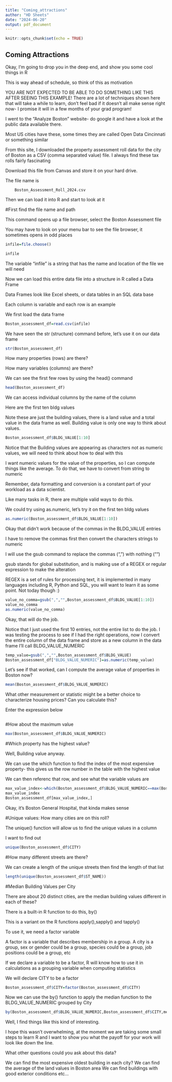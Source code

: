 ```yaml
---
title: "Coming_attractions"
author: "HD Sheets"
date: "2024-06-20"
output: pdf_document
---
```


```r
knitr::opts_chunk$set(echo = TRUE)
```

## Coming Attractions

Okay, I'm going to drop you in the deep end, and show you some cool things in R

This is way ahead of schedule, so think of this as motivation

YOU ARE NOT EXPECTED TO BE ABLE TO DO SOMETHING LIKE THIS AFTER SEEING THIS
EXAMPLE!  There are a lot of techniques shown here that will take a while to 
learn,  don't feel bad if it doesn't all make sense right now- I promise it will
in a few months of your grad program!

I went to the "Analyze Boston" website- do google it and have a look at
the public data available there.

Most US cities have these,  some times they are called Open Data Cincinnati or
something similar

From this site, I downloaded the property assessment roll data for the city of
Boston as a CSV (comma separated value) file.  I always find these tax rolls 
fairly fascinating

Download this file from Canvas and store it on your hard drive.

The file name is 

        Boston_Assessment_Roll_2024.csv

Then we can load it into R and start to look at it

#First find the file name and path

This command opens up a file browser,  select the Boston Assessment file

You may have to look on your menu bar to see the file browser, it sometimes 
opens in odd places

```R

infile=file.choose()

infile

```

The variable "infile" is a string that has the name and location of the file we will need

Now we can load this entire data file into a structure in R called a Data Frame

Data Frames look like Excel sheets, or data tables in an SQL data base

Each column is variable and each row is an example

We first load the data frame

```R

Boston_assessment_df=read.csv(infile)

```

We have seen the str (structure) command before, let's use it on our data frame

```R
str(Boston_assessment_df)
```

How many properties (rows) are there?

How many variables (columns) are there?

We can see the first few rows by using the head() command

```R
head(Boston_assessment_df)

```

We can access individual columns by the name of the column

Here are the first ten bldg values

Note these are just the building values, there is a land value and a total
value in the data frame as well.   Building value is only one way to think 
about values.

```R
Boston_assessment_df$BLDG_VALUE[1:10]
```
Notice that the Building values are appearing as characters not as numeric values, 
we will need to think about how to deal with this

I want numeric values for the value of the properties, so I can compute
things like the average.  To do that, we have to convert from string to numeric

Remember, data formatting and conversion is a constant part of your workload
as a data scientist.

Like many tasks in R, there are multiple valid ways to do this.

We could try using as.numeric,  let's try it on the first ten bldg values

```R
as.numeric(Boston_assessment_df$BLDG_VALUE[1:10])
```

Okay that didn't work because of the commas in the BLDG_VALUE entries

I have to remove the commas first then convert the characters strings to 
numeric

I will use the gsub command to replace the commas (",") with nothing ("")

gsub stands for global substitution,  and is making use of a REGEX or regular
expression to make the alteration

REGEX is a set of rules for processing text,  it is implemented in many 
languages including R, Python and SQL,   you will want to learn it as some
point.   Not today though :)


```R
value_no_comma=gsub(",","",Boston_assessment_df$BLDG_VALUE[1:10])
value_no_comma
as.numeric(value_no_comma)
```

Okay, that will do the job.

Notice that I just used the first 10 entries, not the entire list to do the
job.   I was testing the process to see if I had the right operations, now I
convert the entire column of the data frame and store as a new column in the 
data frame I'll call BLDG_VALUE_NUMERIC

```R
temp_value=gsub(",","",Boston_assessment_df$BLDG_VALUE)
Boston_assessment_df["BLDG_VALUE_NUMERIC"]=as.numeric(temp_value)
```

Let's see if that worked, can I compute the average value of properties in 
Boston now?

```R
mean(Boston_assessment_df$BLDG_VALUE_NUMERIC)
```

What other measurement or statistic might be a better choice to characterize
housing prices?  Can you calculate this?

Enter the expression below

```R

```

#How about the maximum value

```R
max(Boston_assessment_df$BLDG_VALUE_NUMERIC)
```

#Which property has the highest value?

Well, Building value anyway.

We can use the which function to find the index of the most expensive 
property- this gives us the row number in the table with the highest
value

We can then referenc that row, and see what the variable values are

```R
max_value_index<-which(Boston_assessment_df$BLDG_VALUE_NUMERIC==max(Boston_assessment_df$BLDG_VALUE_NUMERIC))
max_value_index
Boston_assessment_df[max_value_index,]
```

Okay, it's Boston General Hospital, that kinda makes sense

#Unique values: How many cities are on this roll?

The unique() function will allow us to find the unique values in a column

I want to find out 

```R
unique(Boston_assessment_df$CITY)

```

#How many different streets are there?

We can create a length of the unique streets then find the length of that list

```R
length(unique(Boston_assessment_df$ST_NAME))
```

#Median Building Values per City

There are about 20 distinct cities,  are the median building values different
in each of these?

There is a built-in R function to do this, by()

This is a variant on the R functions apply(),sapply() and tapply()

To use it, we need a factor variable

A factor is a variable that describes membership in a group.   A city is a 
group,  sex or gender could be a group, species could be a group, job
positions could be a group, etc

If we declare a variable to be a factor, R will know how to use it in 
calculations as a grouping variable when computing statistics

We will declare CITY to be a factor

```R
Boston_assessment_df$CITY=factor(Boston_assessment_df$CITY)
```

Now we can use the by() function to apply the median function to the 
BLDG_VALUE_NUMERIC grouped by City

```R
by(Boston_assessment_df$BLDG_VALUE_NUMERIC,Boston_assessment_df$CITY,median)
```

Well, I find things like this kind of interesting.

I hope this wasn't overwhelming, at the moment we are taking some small
steps to learn R and I want to show you what the payoff for your work 
will look like down the line.

What other questions could you ask about this data?


We can find the most expensive oldest building in each city?
We can find the average of the land values in Boston area
We can find buildings with good exterior conditions
etc...